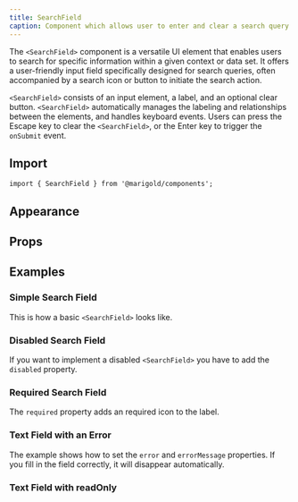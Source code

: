 ```yaml
---
title: SearchField
caption: Component which allows user to enter and clear a search query.
---
```


The `<SearchField>` component is a versatile UI element that enables users to search for specific information within a given context or data set. It offers a user-friendly input field specifically designed for search queries, often accompanied by a search icon or button to initiate the search action.

`<SearchField>` consists of an input element, a label, and an optional clear button. `<SearchField>` automatically manages the labeling and relationships between the elements, and handles keyboard events. Users can press the Escape key to clear the `<SearchField>`, or the Enter key to trigger the `onSubmit` event.

## Import

```tsx
import { SearchField } from '@marigold/components';
```

## Appearance

<AppearanceTable component={title} />

## Props

<PropsTable component={title} />

## Examples

### Simple Search Field

This is how a basic `<SearchField>` looks like.

<ComponentDemo file="./search-field-basic.demo.tsx" />

### Disabled Search Field

If you want to implement a disabled `<SearchField>` you have to add the `disabled` property.

<ComponentDemo file="./search-field-disabled.demo.tsx" />

### Required Search Field

The `required` property adds an required icon to the label.

<ComponentDemo file="./search-field-req.demo.tsx" />

### Text Field with an Error

The example shows how to set the `error` and `errorMessage` properties. If you fill in the field correctly, it will disappear automatically.

<ComponentDemo file="./search-field-error.demo.tsx" />

### Text Field with readOnly

<ComponentDemo file="./search-field-readoOnly.demo.tsx" />
